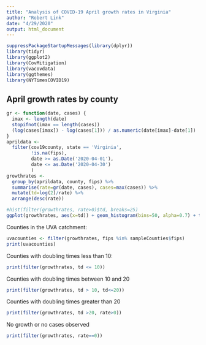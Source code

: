 ```yaml
---
title: "Analysis of COVID-19 April growth rates in Virginia"
author: "Robert Link"
date: "4/29/2020"
output: html_document
---
```


```r
suppressPackageStartupMessages(library(dplyr))
library(tidyr)
library(ggplot2)
library(CovMitigation)
library(vacovdata)
library(ggthemes)
library(NYTimesCOVID19)
```

## April growth rates by county

```r
gr <- function(date, cases) {
  imax <- length(date)
  stopifnot(imax == length(cases))
  (log(cases[imax]) - log(cases[1])) / as.numeric(date[imax]-date[1])
}
aprildata <- 
  filter(cov19county, state == 'Virginia',
         !is.na(fips),
         date >= as.Date('2020-04-01'),
         date <= as.Date('2020-04-30')
         )
growthrates <- 
  group_by(aprildata, county, fips) %>%
  summarise(rate=gr(date, cases), cases=max(cases)) %>%
  mutate(td=log(2)/rate) %>%
  arrange(desc(rate))

#hist(filter(growthrates, rate>0)$td, breaks=25)
ggplot(growthrates, aes(x=td)) + geom_histogram(bins=50, alpha=0.7) + theme_bw()
```

Counties in the UVA catchment:

```r
uvacounties <- filter(growthrates, fips %in% sampleCounties$fips)
print(uvacounties)
```

Counties with doubling times less than 10:
```r
print(filter(growthrates, td <= 10))
```

Counties with doubling times between 10 and 20
```r
print(filter(growthrates, td > 10, td<=20))
```

Counties with doubling times greater than 20
```r
print(filter(growthrates, td >20, rate>0))
```

No growth or no cases observed
```r
print(filter(growthrates, rate==0))
```
